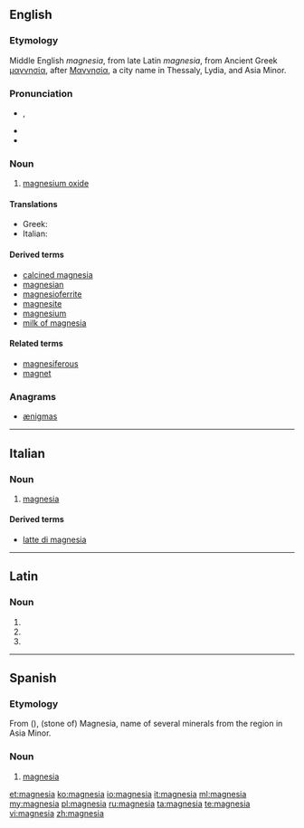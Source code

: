 {{also|Magnesia|magnésia}}
==English==

===Etymology===
Middle English ''magnesia'', from late Latin ''magnesia'', from Ancient Greek [[μαγνησία]], after [[Μαγνησία]], a city name in Thessaly, Lydia, and Asia Minor.

===Pronunciation===
* {{a|GenAm}} {{IPA|/ˌmæɡˈniʒə/}}, {{X-SAMPA|/%m{g"niZ@/}}
* {{hyphenation|mag|ne|sia}}
* {{rhymes|iːʒə}}

===Noun===
{{en-noun|-}}

# {{context|mineral}} [[magnesium oxide]]

====Translations====
{{trans-top|magnesium oxide}}
* Greek: {{t+|el|μαγνησία|f}} 
* Italian: {{t+|it|magnesia|f}}
{{trans-mid}}
{{trans-bottom}}

====Derived terms====
* [[calcined magnesia]]
* [[magnesian]]
* [[magnesioferrite]]
* [[magnesite]]
* [[magnesium]]
* [[milk of magnesia]]<!--not "milk of Magnesia"-->

====Related terms====
* [[magnesiferous]]
* [[magnet]]

===Anagrams===
* [[ænigmas#English|ænigmas]]
----
==Italian==

===Noun===
{{it-noun|magnesi|f|a|e}}

# {{context|mineral|lang=ot}} [[#English|magnesia]]

====Derived terms====
* [[latte di magnesia]]
----
==Latin==

===Noun===
{{la-noun-form|magnēsia}}

# {{inflection of|magnesium|magnēsium|nom|p|lang=la}}
# {{inflection of|magnesium|magnēsium|acc|p|lang=la}}
# {{inflection of|magnesium|magnēsium|voc|p|lang=la}}
----
==Spanish==
===Etymology=== 
From {{etyl|grc|es}} {{term|Μαγνησία|tr=Magnēsia|lang=grc}} ({{term|λίθος|tr=lithos|lang=grc}}), (stone of) Magnesia, name of several minerals from the region in Asia Minor.

===Noun===
{{es-noun|f}}

# {{context|mineral|lang=es}} [[#English|magnesia]]

[[et:magnesia]]
[[ko:magnesia]]
[[io:magnesia]]
[[it:magnesia]]
[[ml:magnesia]]
[[my:magnesia]]
[[pl:magnesia]]
[[ru:magnesia]]
[[ta:magnesia]]
[[te:magnesia]]
[[vi:magnesia]]
[[zh:magnesia]]